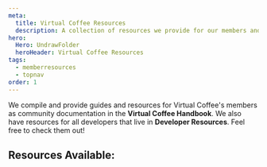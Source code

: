 ```yaml
---
meta:
  title: Virtual Coffee Resources
  description: A collection of resources we provide for our members and all developers.
hero:
  Hero: UndrawFolder
  heroHeader: Virtual Coffee Resources
tags:
  - memberresources
  - topnav
order: 1
---
```



<TextContainer background="light" showBackToTopLink={false}>

<LeadText>

We compile and provide guides and resources for Virtual Coffee's members as community documentation in the **Virtual Coffee Handbook**. We also have resources for all developers that live in **Developer Resources**. Feel free to check them out!

</LeadText>

</TextContainer>

<TextContainer showBackToTopLink={false}>

## Resources Available:

<FileIndex subDirectory="resources" depth={2} />

</TextContainer>

